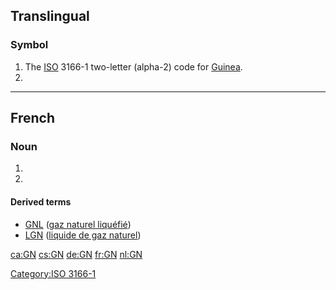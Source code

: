 {{also|.gn}}
==Translingual==

===Symbol===
{{head|mul|symbol}}
# The [[ISO]] 3166-1 two-letter (alpha-2) code for [[Guinea]].
# {{SI-unit-abb|giga|newton|[[force]]}}

[[Category:ISO 3166-1]]

----
==French==
===Noun===
{{fr-noun|m|-}}
# {{abbreviation of|lang=fr|gaz naturel}}
# {{abbreviation of|lang=fr|groupe nominal}}
====Derived terms====
* [[GNL]] ([[gaz naturel liquéfié]])
* [[LGN]] ([[liquide de gaz naturel]])

[[ca:GN]]
[[cs:GN]]
[[de:GN]]
[[fr:GN]]
[[nl:GN]]